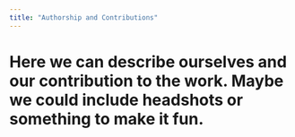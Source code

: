 ```yaml
---
title: "Authorship and Contributions"
---
```


# Here we can describe ourselves and our contribution to the work. Maybe we could include headshots or something to make it fun. 